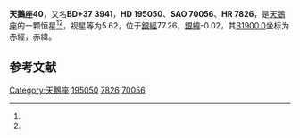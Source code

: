 {{Starbox begin
| name = 天鵝座40
}}
{{Starbox observe
| epoch = [[J2000.0|J2000.0]]
| constell = [[天鵝座|天鵝座]]<ref name=SIMBAD>{{cite web
 | url=http://simbad.u-strasbg.fr/simbad/sim-id?Ident=HR+7826
 | title=Pulsating variable Star
 | publisher=Centre de Données astronomiques de Strasbourg
 | work=SIMBAD
 | accessdate=2012-07-13
 | archive-date=2019-08-01
 | archive-url=https://web.archive.org/web/20190801235026/http://simbad.u-strasbg.fr/simbad/sim-id?Ident=HR+7826
 }}</ref><ref name=DATA>{{cite web
 | url=http://vizier.u-strasbg.fr/viz-bin/VizieR-5?-out.add=.&-source=5050&-corr=PK=HR&-out.max=9999&HR=7826
 | title =VizieR Detailed Page
 | accessdate=2012-07-13}}</ref>
| 星官 = 
| ra = {{RA|20|27|34.3}}<ref name=SIMBAD /><ref name=DATA />
| dec = {{DEC|+38|26|25}}<ref name=SIMBAD /><ref name=DATA />
| appmag_v = 5.62<ref name=SIMBAD /><ref name=DATA />
}}
{{Starbox character
| class = A3V<ref name=SIMBAD /><ref name=DATA />
| b-v = 0.06<ref name=SIMBAD /><ref name=DATA />
| u-b = 0.06<ref name=SIMBAD /><ref name=DATA />
| r-i = <ref name=SIMBAD /><ref name=DATA />
| variable = 
}}
{{Starbox astrometry
| radial_v = 0.06
| prop_mo_ra = 0
| parallax = 0.021
| p_error = 
}}
{{Starbox catalog
| names =BD+37 3941，[[SAO星表|SAO]] 70056，[[HD星表|HD]] 195050，[[HR星表|HR]] 7826}}
{{Starbox reference |Simbad=HR+7826}}
{{Starbox end}}

'''天鵝座40'''，又名'''BD+37 3941'''，'''HD 195050'''、'''SAO 70056'''、'''HR 7826'''，是[[天鵝座|天鵝座]]的一颗恒星<ref name=SIMBAD /><ref name=DATA />，视星等为5.62，位于[[銀道座標系|銀經]]77.26，[[銀道座標系|銀緯]]-0.02，其[[B1900.0|B1900.0]]坐标为赤經{{RA|20|23|51.9}}，赤緯{{DEC|+38|-0.02|42}}。

== 参考文献 ==
{{reflist}}

{{star-stub}}

{{天鵝座恒星}}
{{星官|天津|9|40}}
[[Category:天鵝座|Category:天鵝座]]
[[Category:HD和HDE天體|195050]]
[[Category:HR天體|7826]]
[[Category:SAO天體|70056]]